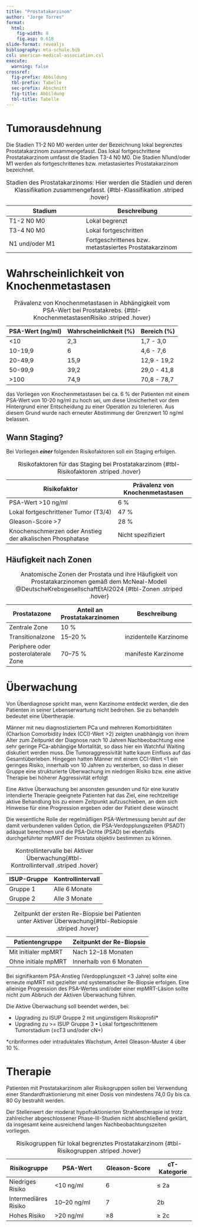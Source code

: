 ```yaml
---
title: "Prostatakarzinom"
author: "Jorge Torres"
format: 
  html: 
    fig-width: 8
    fig.asp: 0.618
slide-format: revealjs
bibliography: mta-schule.bib
csl: american-medical-association.csl
execute:
  warning: false
crossref: 
  fig-prefix: Abbildung
  tbl-prefix: Tabelle
  sec-prefix: Abschnitt
  fig-title: Abbildung
  tbl-title: Tabelle
---
```


# Tumorausdehnung 

Die Stadien T1-2 N0 M0 werden unter der Bezeichnung lokal begrenztes Prostatakarzinom zusammengefasst. Das lokal fortgeschrittene Prostatakarzinom umfasst die Stadien T3-4 N0 M0. Die Stadien N1und/oder M1 werden als fortgeschrittenes bzw. metastasiertes Prostatakarzinom bezeichnet.


| Stadium                     | Beschreibung                            |
|-----------------------------|-----------------------------------------|
| T1-2 N0 M0                  | Lokal begrenzt                          |
| T3-4 N0 M0                  | Lokal fortgeschritten                   |
| N1 und/oder M1              | Fortgeschrittenes bzw. metastasiertes Prostatakarzinom |

: Stadien des Prostatakarzinoms: Hier werden die Stadien und deren Klassifikation zusammengefasst. {#tbl-Klassifikation .striped .hover}


# Wahrscheinlichkeit von Knochenmetastasen 

| PSA-Wert (ng/ml)       | Wahrscheinlichkeit (%) | Bereich (%)   |
|------------------------|------------------------|---------------|
| <10                    | 2,3                    | 1,7 - 3,0     |
| 10-19,9                | 6                      | 4,6 - 7,6     |
| 20-49,9                | 15,9                   | 12,9 - 19,2   |
| 50-99,9                | 39,2                   | 29,0 - 41,8   |
| >100                   | 74,9                   | 70,8 - 78,7   |

: Prävalenz von Knochenmetastasen in Abhängigkeit vom PSA-Wert bei Prostatakrebs. {#tbl-KnochenmetastasenRisiko .striped .hover}


das Vorliegen von Knochenmetastasen bei ca. 6 % der Patienten mit einem PSA-Wert von 10-20 ng/ml zu hoch sei, um diese Unsicherheit vor dem Hintergrund einer Entscheidung zu einer Operation zu tolerieren. Aus diesem Grund wurde nach erneuter Abstimmung der Grenzwert 10 ng/ml belassen.


## Wann Staging? 

Bei Vorliegen ***einer*** folgenden Risikofaktoren soll ein Staging erfolgen. 

| Risikofaktor                                  | Prävalenz von Knochenmetastasen | 
|-----------------------------------------------|---------------------------------|
| PSA-Wert >10 ng/ml                            | 6 %                             | 
| Lokal fortgeschrittener Tumor (T3/4)          | 47 %                            | 
| Gleason-Score >7                              | 28 %                            | 
| Knochenschmerzen oder Anstieg der alkalischen Phosphatase | Nicht spezifiziert  | 

: Risikofaktoren für das Staging bei Prostatakarzinom {#tbl-Risikofaktoren .striped .hover}

## Häufigkeit nach Zonen

| Prostatazone                   | Anteil an Prostatakarzinomen | Beschreibung                                                  |
|--------------------------------|------------------------------|----------------------------------------------------------------|
| Zentrale Zone                  | 10 %                         |                 |
| Transitionalzone               | 15–20 %                      |  inzidentelle Karzinome                                  |
| Periphere oder posterolaterale Zone | 70–75 %                |  manifeste Karzinome                              |
: Anatomische Zonen der Prostata und ihre Häufigkeit von Prostatakarzinomen gemäß dem McNeal-Modell @DeutscheKrebsgesellschaftEtAl2024 {#tbl-Zonen .striped .hover}

# Überwachung

Von Überdiagnose spricht man, wenn Karzinome entdeckt werden, die den Patienten in seiner Lebenserwartung nicht bedrohen. Sie zu behandeln bedeutet eine Übertherapie.


Männer mit neu diagnostiziertem PCa und mehreren Komorbiditäten (Charlson Comorbidity Index (CCI)-Wert >2) zeigten unabhängig von ihrem Alter zum Zeitpunkt der Diagnose nach 10 Jahren Nachbeobachtung eine sehr geringe PCa-abhängige Mortalität, so dass hier ein Watchful Waiting diskutiert werden muss. Die Tumoraggressivität hatte kaum Einfluss auf das Gesamtüberleben. Hingegen hatten Männer mit einem CCI-Wert <1 ein geringes Risiko, innerhalb von 10 Jahren zu versterben, so dass in dieser Gruppe eine strukturierte Überwachung im niedrigen Risiko bzw. eine aktive Therapie bei höherer Aggressivität erfolgt

Eine Aktive Überwachung bei ansonsten gesunden und für eine kurativ intendierte Therapie geeignete Patienten hat das Ziel, eine rechtzeitige aktive Behandlung bis zu einem Zeitpunkt aufzuschieben, an dem sich Hinweise für eine Progression ergeben oder der Patient diese wünscht

Die wesentliche Rolle der regelmäßigen PSA-Wertmessung beruht auf der damit verbundenen validen Option, die PSA-Verdopplungszeiten (PSADT) adäquat berechnen und die PSA-Dichte (PSAD) bei ebenfalls durchgeführter mpMRT der Prostata objektiv bestimmen zu können.


| ISUP-Gruppe | Kontrollintervall       | 
|-------------|-------------------------|
| Gruppe 1    | Alle 6 Monate           |
| Gruppe 2    | Alle 3 Monate           | 

: Kontrollintervalle bei Aktiver Überwachung{#tbl-Kontrollintervall .striped .hover}


| Patientengruppe             | Zeitpunkt der Re-Biopsie      | 
|-----------------------------|-------------------------------|
| Mit initialer mpMRT         | Nach 12–18 Monaten            | 
| Ohne initiale mpMRT         | Innerhalb von 6 Monaten       |

: Zeitpunkt der ersten Re-Biopsie bei Patienten unter Aktiver Überwachung{#tbl-Rebiopsie .striped .hover}

Bei signifikantem PSA-Anstieg (Verdopplungszeit <3 Jahre) sollte eine erneute mpMRT mit gezielter und systematischer Re-Biopsie erfolgen. 
Eine alleinige Progression des PSA-Wertes und/oder einer mpMRT-Läsion sollte nicht zum Abbruch der Aktiven Überwachung führen. 

Die Aktive Überwachung soll beendet werden, bei: 

- Upgrading zu ISUP Gruppe 2 mit ungünstigem Risikoprofil*  
- Upgrading zu >= ISUP Gruppe 3 • Lokal fortgeschrittenem Tumorstadium (≥cT3 und/oder cN+) 

*cribriformes oder intraduktales Wachstum, Anteil Gleason-Muster 4 über 10 %.

# Therapie 

Patienten mit Prostatakarzinom aller Risikogruppen sollen bei Verwendung einer Standardfraktionierung mit einer Dosis von mindestens 74,0 Gy bis ca. 80 Gy bestrahlt werden.

Der Stellenwert der moderat hypofraktionierten Strahlentherapie ist trotz zahlreicher abgeschlossener Phase-III-Studien nicht abschließend geklärt, da insgesamt keine ausreichend langen Nachbeobachtungszeiten vorliegen.



| Risikogruppe       | PSA-Wert             | Gleason-Score        | cT-Kategorie    |
|--------------------|----------------------|----------------------|-----------------|
| Niedriges Risiko   | <10 ng/ml           | 6                    | ≤ 2a            |
| Intermediäres Risiko | 10–20 ng/ml        | 7                    | 2b              |
| Hohes Risiko       | >20 ng/ml           | ≥8                   | ≥ 2c            |

: Risikogruppen für lokal begrenztes Prostatakarzinom {#tbl-Risikogruppen .striped .hover}
